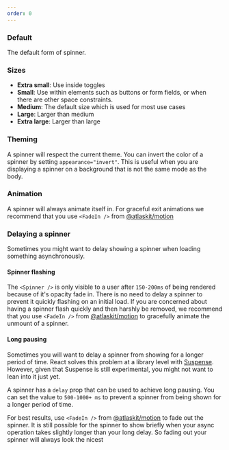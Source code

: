 ```yaml
---
order: 0
---
```



### Default

The default form of spinner.

<Example Component={BasicExample} componentName="@atlaskit/spinner" />

### Sizes

- **Extra small**: Use inside toggles
- **Small**: Use within elements such as buttons or form fields, or when there are other space constraints.
- **Medium**: The default size which is used for most use cases
- **Large**: Larger than medium
- **Extra large**: Larger than large

<Example Component={SizeExample} componentName="@atlaskit/spinner" />

### Theming

A spinner will respect the current theme. You can invert the color of a spinner by setting `appearance="invert"`. This is useful when you are displaying a spinner on a background that is not the same mode as the body.

<Example Component={ThemingExample} componentName="@atlaskit/spinner" />

### Animation

A spinner will always animate itself in. For graceful exit animations we recommend that you use `<FadeIn />` from [@atlaskit/motion](https://atlaskit.atlassian.com/packages/design-system/motion)

<Example Component={AnimatedExitExample} componentName="@atlaskit/spinner" />

### Delaying a spinner

Sometimes you might want to delay showing a spinner when loading something asynchronously.

#### Spinner flashing

The `<Spinner />` is only visible to a user after `150-200ms` of being rendered because of it's opacity fade in. There is no need to delay a spinner to prevent it quickly flashing on an initial load. If you are concerned about having a spinner flash quickly and then harshly be removed, we recommend that you use `<FadeIn />` from [@atlaskit/motion](https://atlaskit.atlassian.com/packages/design-system/motion) to gracefully animate the unmount of a spinner.

#### Long pausing

Sometimes you will want to delay a spinner from showing for a longer period of time. React solves this problem at a library level with [Suspense](https://reactjs.org/docs/concurrent-mode-suspense.html). However, given that Suspense is still experimental, you might not want to lean into it just yet.

A spinner has a `delay` prop that can be used to achieve long pausing. You can set the value to `500-1000+ ms` to prevent a spinner from being shown for a longer period of time.

For best results, use `<FadeIn />` from [@atlaskit/motion](https://atlaskit.atlassian.com/packages/design-system/motion) to fade out the spinner. It is still possible for the spinner to show briefly when your async operation takes slightly longer than your long delay. So fading out your spinner will always look the nicest

<Example Component={DelayingExample} componentName="@atlaskit/spinner" />
